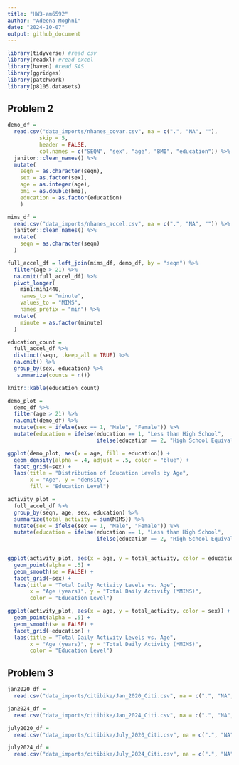 ```yaml
---
title: "HW3-am6592"
author: "Adeena Moghni"
date: "2024-10-07"
output: github_document
---
```


```r
library(tidyverse) #read csv
library(readxl) #read excel
library(haven) #read SAS
library(ggridges)
library(patchwork)
library(p8105.datasets)
```

## Problem 2

```r
demo_df = 
  read.csv("data_imports/nhanes_covar.csv", na = c(".", "NA", ""),
          skip = 5,
          header = FALSE, 
          col.names = c("SEQN", "sex", "age", "BMI", "education")) %>% 
  janitor::clean_names() %>% 
  mutate(
    seqn = as.character(seqn),
    sex = as.factor(sex),
    age = as.integer(age),
    bmi = as.double(bmi),
    education = as.factor(education)
    )

mims_df = 
  read.csv("data_imports/nhanes_accel.csv", na = c(".", "NA", "")) %>% 
  janitor::clean_names() %>% 
  mutate(
    seqn = as.character(seqn)
  )

full_accel_df = left_join(mims_df, demo_df, by = "seqn") %>% 
  filter(age > 21) %>% 
  na.omit(full_accel_df) %>% 
  pivot_longer(
    min1:min1440,
    names_to = "minute", 
    values_to = "MIMS",
    names_prefix = "min") %>%  
  mutate(
    minute = as.factor(minute)
  )
```

```r
education_count =
  full_accel_df %>% 
  distinct(seqn, .keep_all = TRUE) %>% 
  na.omit() %>% 
  group_by(sex, education) %>% 
   summarize(counts = n())

knitr::kable(education_count)
```

```r
demo_plot = 
  demo_df %>% 
  filter(age > 21) %>%
  na.omit(demo_df) %>% 
  mutate(sex = ifelse(sex == 1, "Male", "Female")) %>% 
  mutate(education = ifelse(education == 1, "Less than High School",
                            ifelse(education == 2, "High School Equivalent", "More than High School")))

ggplot(demo_plot, aes(x = age, fill = education)) +
  geom_density(alpha = .4, adjust = .5, color = "blue") +
  facet_grid(~sex) +
  labs(title = "Distribution of Education Levels by Age",
       x = "Age", y = "density",
       fill = "Education Level")
```

```r
activity_plot = 
  full_accel_df %>%
  group_by(seqn, age, sex, education) %>% 
  summarize(total_activity = sum(MIMS)) %>% 
  mutate(sex = ifelse(sex == 1, "Male", "Female")) %>% 
  mutate(education = ifelse(education == 1, "Less than High School",
                            ifelse(education == 2, "High School Equivalent", "More than High School")))
         

ggplot(activity_plot, aes(x = age, y = total_activity, color = education)) +
  geom_point(alpha = .5) +
  geom_smooth(se = FALSE) +
  facet_grid(~sex) +
  labs(title = "Total Daily Activity Levels vs. Age",
       x = "Age (years)", y = "Total Daily Activity (*MIMS)",
       color = "Education Level")
```

```r
ggplot(activity_plot, aes(x = age, y = total_activity, color = sex)) +
  geom_point(alpha = .5) +
  geom_smooth(se = FALSE) +
  facet_grid(~education) +
  labs(title = "Total Daily Activity Levels vs. Age",
       x = "Age (years)", y = "Total Daily Activity (*MIMS)",
       color = "Education Level")
```

## Problem 3
```r
jan2020_df = 
  read.csv("data_imports/citibike/Jan_2020_Citi.csv", na = c(".", "NA", ""))

jan2024_df = 
  read.csv("data_imports/citibike/Jan_2024_Citi.csv", na = c(".", "NA", ""))

july2020_df = 
  read.csv("data_imports/citibike/July_2020_Citi.csv", na = c(".", "NA", ""))

july2024_df = 
  read.csv("data_imports/citibike/July_2024_Citi.csv", na = c(".", "NA", ""))
```


